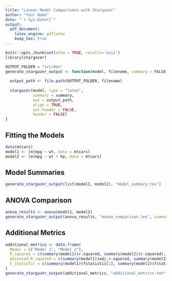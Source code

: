 ```yaml
---
title: "Linear Model Comparisons with Stargazer"
author: "Your Name"
date: "`r Sys.Date()`"
output: 
  pdf_document: 
    latex_engine: pdflatex
    keep_tex: true
---
```


```r
knitr::opts_chunk$set(echo = TRUE, results='asis')
library(stargazer)

OUTPUT_FOLDER = "src/dev"
generate_stargazer_output <- function(model, filename, summary = FALSE) {
  
  output_path <- file.path(OUTPUT_FOLDER, filename)
  
  stargazer(model, type = "latex", 
            summary = summary,
            out = output_path, 
            align = TRUE,
            out.header = FALSE,
            header = FALSE)
}
```

## Fitting the Models

```r
data(mtcars)
model1 <- lm(mpg ~ wt, data = mtcars)
model2 <- lm(mpg ~ wt + hp, data = mtcars)
```

## Model Summaries

```r
generate_stargazer_output(list(model1, model2), "model_summary.tex")
```

## ANOVA Comparison

```r
anova_results <- anova(model1, model2)
generate_stargazer_output(anova_results, "anova_comparison.tex", summary = FALSE)
```

## Additional Metrics

```r
additional_metrics <- data.frame(
  Model = c("Model 1", "Model 2"),
  R_squared = c(summary(model1)$r.squared, summary(model2)$r.squared),
  Adjusted_R_squared = c(summary(model1)$adj.r.squared, summary(model2)$adj.r.squared),
  F_statistic = c(summary(model1)$fstatistic[1], summary(model2)$fstatistic[1])
)
generate_stargazer_output(additional_metrics, "additional_metrics.tex", summary = FALSE)
```